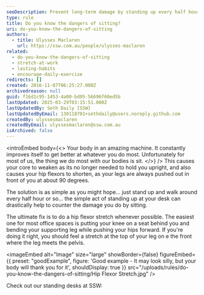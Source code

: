 ```yaml
---
seoDescription: Prevent long-term damage by standing up every half hour and stretching your hip flexors to counteract the negative effects of sitting.
type: rule
title: Do you know the dangers of sitting?
uri: do-you-know-the-dangers-of-sitting
authors:
  - title: Ulysses Maclaren
    url: https://ssw.com.au/people/ulysses-maclaren
related:
  - do-you-know-the-dangers-of-sitting
  - stretch-at-work
  - lasting-habits
  - encourage-daily-exercise
redirects: []
created: 2016-11-07T06:25:27.000Z
archivedreason: null
guid: f16d1c95-1453-4a00-bd95-56696f60ed5b
lastUpdated: 2025-03-29T03:15:51.000Z
lastUpdatedBy: Seth Daily [SSW]
lastUpdatedByEmail: 130118701+sethdaily@users.noreply.github.com
createdBy: ulyssesmaclaren
createdByEmail: ulyssesmaclaren@ssw.com.au
isArchived: false
---
```


<introEmbed
  body={<>
Your body in an amazing machine. It constantly improves itself to get better at whatever you do most. Unfortunately for most of us, the thing we do most with our bodies is sit.
  </>}
/>
This causes your core to weaken as its no longer needed to hold you upright, and also causes your hip flexors to shorten, as your legs are always pushed out in front of you at about 90 degrees.

The solution is as simple as you might hope... just stand up and walk around every half hour or so... the simple act of standing up at your desk can drastically help to counter the damage you do by sitting.

The ultimate fix is to do a hip flexor stretch whenever possible. The easiest one for most office spaces is putting your knee on a seat behind you and bending your supporting leg while pushing your hips forward. If you're doing it right, you should feel a stretch at the top of your leg on e the front where the leg meets the pelvis.

<imageEmbed
  alt="Image"
  size="large"
  showBorder={false}
  figureEmbed={{
    preset: "goodExample",
    figure: 'Good example - It may look silly, but your body will thank you for it',
    shouldDisplay: true
  }}
  src="/uploads/rules/do-you-know-the-dangers-of-sitting/Hip Flexor Stretch.jpg"
/>

Check out our standing desks at SSW:

<youtubeEmbed url="https://www.youtube.com/watch?v=YrnBb7lIsmk" description="" />
